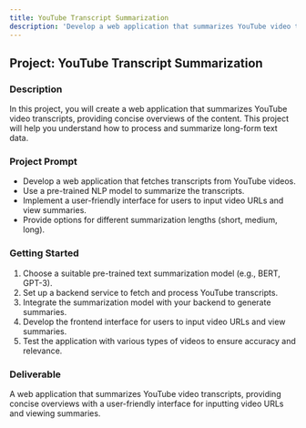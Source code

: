 ```yaml
---
title: YouTube Transcript Summarization
description: 'Develop a web application that summarizes YouTube video transcripts to provide concise overviews.'
---
```


## Project: YouTube Transcript Summarization

### Description
In this project, you will create a web application that summarizes YouTube video transcripts, providing concise overviews of the content. This project will help you understand how to process and summarize long-form text data.

### Project Prompt
- Develop a web application that fetches transcripts from YouTube videos.
- Use a pre-trained NLP model to summarize the transcripts.
- Implement a user-friendly interface for users to input video URLs and view summaries.
- Provide options for different summarization lengths (short, medium, long).

### Getting Started
1. Choose a suitable pre-trained text summarization model (e.g., BERT, GPT-3).
2. Set up a backend service to fetch and process YouTube transcripts.
3. Integrate the summarization model with your backend to generate summaries.
4. Develop the frontend interface for users to input video URLs and view summaries.
5. Test the application with various types of videos to ensure accuracy and relevance.

### Deliverable
A web application that summarizes YouTube video transcripts, providing concise overviews with a user-friendly interface for inputting video URLs and viewing summaries.
